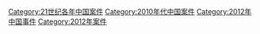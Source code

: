 [[Category:21世纪各年中国案件|Category:21世纪各年中国案件]]
[[Category:2010年代中国案件|Category:2010年代中国案件]]
[[Category:2012年中国事件|Category:2012年中国事件]]
[[Category:2012年案件|Category:2012年案件]]